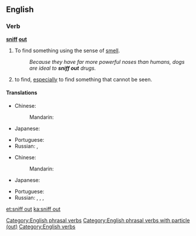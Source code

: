 ==English==

===Verb===
'''[[sniff]] [[out]]'''

# To find something using the sense of [[smell]].
#: ''Because they have far more powerful noses than humans, dogs are ideal to '''sniff out''' drugs.''
# {{idiomatic}} to find, [[especially]] to find something that cannot be seen.

====Translations====
{{trans-top|find something using smell}}
* Chinese:
*: Mandarin: {{t|cmn|嗅出|tr=xiùchū|sc=Hani}}
* Japanese: {{t-|ja|嗅ぎ付ける|tr=かぎつける, kagitsukeru|sc=Jpan}}
{{trans-mid}}
* Portuguese: {{t+|pt|farejar}}
* Russian: {{t-|ru|вынюхивать|tr=vynjúxivat'|sc=Cyrl}} {{impf}}, {{t+|ru|вынюхать|tr=výnjuxat'|sc=Cyrl}} {{pf.}}
{{trans-bottom}}

{{trans-top|find}}
* Chinese:
*: Mandarin: {{t|cmn|找出|tr=zhǎochū|sc=Hani}}
* Japanese: {{t-|ja|嗅ぎ付ける|tr=かぎつける, kagitsukeru|sc=Jpan}}
{{trans-mid}}
* Portuguese: {{t+|pt|farejar}}
* Russian: {{t-|ru|вынюхивать|tr=vynjúxivat'|sc=Cyrl}} {{impf}}, {{t+|ru|вынюхать|tr=výnjuxat'|sc=Cyrl}} {{pf.}}, {{t-|ru|разнюхивать|tr=raznjúxivat'|sc=Cyrl}} {{impf}}, {{t+|ru|разнюхать|tr=raznjúxat'|sc=Cyrl}} {{pf.}}
{{trans-bottom}}

[[Category:English phrasal verbs]]
[[Category:English phrasal verbs with particle (out)]]
[[Category:English verbs]]

[[et:sniff out]]
[[ka:sniff out]]